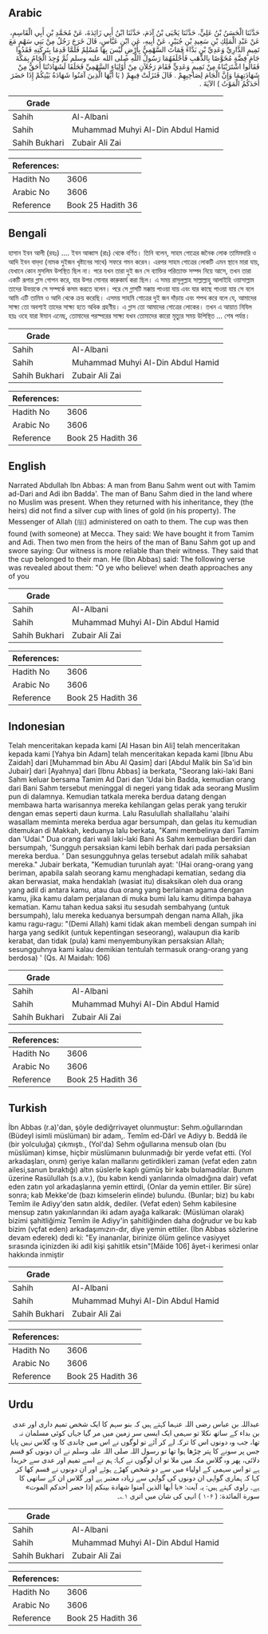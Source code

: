 ## Arabic


<div dir="rtl" lang="ar" style={{fontSize:'larger',backgroundColor:'#f8f9fa',padding:20}}>
حَدَّثَنَا الْحَسَنُ بْنُ عَلِيٍّ، حَدَّثَنَا يَحْيَى بْنُ آدَمَ، حَدَّثَنَا ابْنُ أَبِي زَائِدَةَ، عَنْ مُحَمَّدِ بْنِ أَبِي الْقَاسِمِ، عَنْ عَبْدِ الْمَلِكِ بْنِ سَعِيدِ بْنِ جُبَيْرٍ، عَنْ أَبِيهِ، عَنِ ابْنِ عَبَّاسٍ، قَالَ خَرَجَ رَجُلٌ مِنْ بَنِي سَهْمٍ مَعَ تَمِيمٍ الدَّارِيِّ وَعَدِيِّ بْنِ بَدَّاءَ فَمَاتَ السَّهْمِيُّ بِأَرْضٍ لَيْسَ بِهَا مُسْلِمٌ فَلَمَّا قَدِمَا بِتَرِكَتِهِ فَقَدُوا جَامَ فِضَّةٍ مُخَوَّصًا بِالذَّهَبِ فَأَحْلَفَهُمَا رَسُولُ اللَّهِ صلى الله عليه وسلم ثُمَّ وُجِدَ الْجَامُ بِمَكَّةَ فَقَالُوا اشْتَرَيْنَاهُ مِنْ تَمِيمٍ وَعَدِيٍّ فَقَامَ رَجُلاَنِ مِنْ أَوْلِيَاءِ السَّهْمِيِّ فَحَلَفَا لَشَهَادَتُنَا أَحَقُّ مِنْ شَهَادَتِهِمَا وَإِنَّ الْجَامَ لِصَاحِبِهِمْ ‏.‏ قَالَ فَنَزَلَتْ فِيهِمْ ‏(‏ يَا أَيُّهَا الَّذِينَ آمَنُوا شَهَادَةُ بَيْنِكُمْ إِذَا حَضَرَ أَحَدَكُمُ الْمَوْتُ ‏)‏ الآيَةَ ‏.‏
</div>
<div style={{backgroundColor:'#f8f9fa',padding:20, marginBottom: 10}}><table> <thead> <tr> <th>Grade</th> <th></th> </tr> </thead> <tbody> <tr><td>Sahih</td><td>Al-Albani</td></tr><tr><td>Sahih</td><td>Muhammad Muhyi Al-Din Abdul Hamid</td></tr><tr><td>Sahih Bukhari</td><td>Zubair Ali Zai</td></tr></tbody></table><table> <thead> <tr> <th>References:</th> <th></th> </tr> </thead> <tbody><tr><td>Hadith No</td><td>3606</td></tr><tr><td>Arabic No</td><td>3606</td></tr><tr><td>Reference</td><td>Book 25 Hadith 36</td></tr></tbody></table></div>

## Bengali


<div dir="ltr" lang="bn" style={{fontSize:'larger',backgroundColor:'#f8f9fa',padding:20}}>
হাসান ইবন আলী (রহঃ) .... ইবন আব্বাস (রাঃ) থেকে বর্ণিত। তিনি বলেন, সাহম গোত্রের জনৈক লোক তামিমদারি ও আদি ইবন বাদ্‌দা (নামক দুইজন খৃষ্টানের সাথে) সফরে গমন করেন। এরপর সাহম গোত্রের লোকটি এমন স্থানে মারা যায়, যেখানে কোন মুসলিম উপস্থিত ছিল না। পরে যখন তারা দুই জন সে ব্যাক্তির পরিত্যাক্ত সম্পদ নিয়ে আসে, তখন তারা একটি রূপার গ্লাস গোপন করে, যার উপর সোনার কারুকার্য করা ছিল। এ সময় রাসূলুল্লাহ সাল্লাল্লাহু আলাইহি ওয়াসাল্লাম তাদের উভয়কে সে সম্পর্কে কসম করতে বলেন। পরে সে গ্লাসটি মক্কায় পাওয়া যায় এবং যার কাছে পাওয়া যায় সে বলে আমি এটি তামিম ও আদি থেকে ক্রয় করেছি। এসময় সাহমি গোত্রের দুই জন দাঁড়ায় এবং শপথ করে বলে যে, আমাদের সাক্ষ্য তো অবশ্যই তাদের সাক্ষ্য হতে অধিক গ্রহণীয়। এ গ্লাস তো আমাদের গোত্রের লোকের। তখন এ আয়াত নিযিল হয়ঃ ওহে যারা ঈমান এনেছ, তোমাদের পরস্পরের সাক্ষ্য যখন তোমাদের কারো মৃত্যুর সময় উপিস্থিত ... শেষ পর্যন্ত।
</div>
<div style={{backgroundColor:'#f8f9fa',padding:20, marginBottom: 10}}><table> <thead> <tr> <th>Grade</th> <th></th> </tr> </thead> <tbody> <tr><td>Sahih</td><td>Al-Albani</td></tr><tr><td>Sahih</td><td>Muhammad Muhyi Al-Din Abdul Hamid</td></tr><tr><td>Sahih Bukhari</td><td>Zubair Ali Zai</td></tr></tbody></table><table> <thead> <tr> <th>References:</th> <th></th> </tr> </thead> <tbody><tr><td>Hadith No</td><td>3606</td></tr><tr><td>Arabic No</td><td>3606</td></tr><tr><td>Reference</td><td>Book 25 Hadith 36</td></tr></tbody></table></div>

## English


<div dir="ltr" lang="en" style={{fontSize:'larger',backgroundColor:'#f8f9fa',padding:20}}>
Narrated Abdullah Ibn Abbas: A man from Banu Sahm went out with Tamim ad-Dari and Adi ibn Badda'. The man of Banu Sahm died in the land where no Muslim was present. When they returned with his inheritance, they (the heirs) did not find a silver cup with lines of gold (in his property). The Messenger of Allah (ﷺ) administered on oath to them. The cup was then found (with someone) at Mecca. They said: We have bought it from Tamim and Adi. Then two men from the heirs of the man of Banu Sahm got up and swore saying: Our witness is more reliable than their witness. They said that the cup belonged to their man. He (Ibn Abbas) said: The following verse was revealed about them: "O ye who believe! when death approaches any of you
</div>
<div style={{backgroundColor:'#f8f9fa',padding:20, marginBottom: 10}}><table> <thead> <tr> <th>Grade</th> <th></th> </tr> </thead> <tbody> <tr><td>Sahih</td><td>Al-Albani</td></tr><tr><td>Sahih</td><td>Muhammad Muhyi Al-Din Abdul Hamid</td></tr><tr><td>Sahih Bukhari</td><td>Zubair Ali Zai</td></tr></tbody></table><table> <thead> <tr> <th>References:</th> <th></th> </tr> </thead> <tbody><tr><td>Hadith No</td><td>3606</td></tr><tr><td>Arabic No</td><td>3606</td></tr><tr><td>Reference</td><td>Book 25 Hadith 36</td></tr></tbody></table></div>

## Indonesian


<div dir="ltr" lang="id" style={{fontSize:'larger',backgroundColor:'#f8f9fa',padding:20}}>
Telah menceritakan kepada kami [Al Hasan bin Ali] telah menceritakan kepada kami [Yahya bin Adam] telah menceritakan kepada kami [Ibnu Abu Zaidah] dari [Muhammad bin Abu Al Qasim] dari [Abdul Malik bin Sa'id bin Jubair] dari [Ayahnya] dari [Ibnu Abbas] ia berkata, "Seorang laki-laki Bani Sahm keluar bersama Tamim Ad Dari dan 'Udai bin Badda, kemudian orang dari Bani Sahm tersebut meninggal di negeri yang tidak ada seorang Muslim pun di dalamnya. Kemudian tatkala mereka berdua datang dengan membawa harta warisannya mereka kehilangan gelas perak yang terukir dengan emas seperti daun kurma. Lalu Rasulullah shallallahu 'alaihi wasallam meminta mereka berdua agar bersumpah, dan gelas itu kemudian ditemukan di Makkah, keduanya lalu berkata, "Kami membelinya dari Tamim dan 'Udai." Dua orang dari wali laki-laki Bani As Sahm kemudian berdiri dan bersumpah, 'Sungguh persaksian kami lebih berhak dari pada persaksian mereka berdua. ' Dan sesungguhnya gelas tersebut adalah milik sahabat mereka." Jubair berkata, "Kemudian turunlah ayat: '(Hai orang-orang yang beriman, apabila salah seorang kamu menghadapi kematian, sedang dia akan berwasiat, maka hendaklah (wasiat itu) disaksikan oleh dua orang yang adil di antara kamu, atau dua orang yang berlainan agama dengan kamu, jika kamu dalam perjalanan di muka bumi lalu kamu ditimpa bahaya kematian. Kamu tahan kedua saksi itu sesudah sembahyang (untuk bersumpah), lalu mereka keduanya bersumpah dengan nama Allah, jika kamu ragu-ragu: "(Demi Allah) kami tidak akan membeli dengan sumpah ini harga yang sedikit (untuk kepentingan seseorang), walaupun dia karib kerabat, dan tidak (pula) kami menyembunyikan persaksian Allah; sesungguhnya kami kalau demikian tentulah termasuk orang-orang yang berdosa) ' (Qs. Al Maidah: 106)
</div>
<div style={{backgroundColor:'#f8f9fa',padding:20, marginBottom: 10}}><table> <thead> <tr> <th>Grade</th> <th></th> </tr> </thead> <tbody> <tr><td>Sahih</td><td>Al-Albani</td></tr><tr><td>Sahih</td><td>Muhammad Muhyi Al-Din Abdul Hamid</td></tr><tr><td>Sahih Bukhari</td><td>Zubair Ali Zai</td></tr></tbody></table><table> <thead> <tr> <th>References:</th> <th></th> </tr> </thead> <tbody><tr><td>Hadith No</td><td>3606</td></tr><tr><td>Arabic No</td><td>3606</td></tr><tr><td>Reference</td><td>Book 25 Hadith 36</td></tr></tbody></table></div>

## Turkish


<div dir="ltr" lang="tr" style={{fontSize:'larger',backgroundColor:'#f8f9fa',padding:20}}>
İbn Abbas (r.a)'dan, şöyle dediğrrivayet olunmuştur: Sehm.oğullarından (Büdeyl isimli müslüman) bir adam,. Temîm ed-Dârî ve Adiyy b. Beddâ ile (bir yolculuğa) çıkmıştı., (Yol'da) Sehm oğullarına mensub olan (bu müslüman) kimse, hiçbir müslümanın bulunmadığı bir yerde vefat etti. (Yol arkadaşları, onım) geriye kalan mallarını getirdikleri zaman (vefat eden zatın ailesi,sanun bıraktığı) altın süslerle kaplı gümüş bir kabı bulamadılar. Bunım üzerine Rasülullah (s.a.v.), (bu kabın kendi yanlarında olmadığına dair) vefat eden zatın yol arkadaşlarına yemin ettirdi, (Onlar da yemin ettiler. Bir süre) sonra; kab Mekke'de (bazı kimselerin elinde) bulundu. (Bunlar; biz) bu kabı Temîm ile Adiyy'den satın aldık, dediler. (Vefat eden) Sehm kabilesine mensup zatın yakınlarından iki adam ayağa kalkarak: (Müslüman olarak) bizimi şahitliğimiz Temîm ile Adiyy'in şahitliğinden daha doğrudur ve bu kab bizim (vçfat eden) arkadaşımızın-dır, diye yemin ettiler. (İbn Abbas sözlerine devam ederek) dedi ki: "Ey inananlar, birinize ölüm gelince vasiyyet sırasında içinizden iki adil kişi şahitlik etsin"[Mâide 106] âyet-i kerimesi onlar hakkında inmiştir
</div>
<div style={{backgroundColor:'#f8f9fa',padding:20, marginBottom: 10}}><table> <thead> <tr> <th>Grade</th> <th></th> </tr> </thead> <tbody> <tr><td>Sahih</td><td>Al-Albani</td></tr><tr><td>Sahih</td><td>Muhammad Muhyi Al-Din Abdul Hamid</td></tr><tr><td>Sahih Bukhari</td><td>Zubair Ali Zai</td></tr></tbody></table><table> <thead> <tr> <th>References:</th> <th></th> </tr> </thead> <tbody><tr><td>Hadith No</td><td>3606</td></tr><tr><td>Arabic No</td><td>3606</td></tr><tr><td>Reference</td><td>Book 25 Hadith 36</td></tr></tbody></table></div>

## Urdu


<div dir="rtl" lang="ur" style={{fontSize:'larger',backgroundColor:'#f8f9fa',padding:20}}>
عبداللہ بن عباس رضی اللہ عنہما کہتے ہیں کہ بنو سہم کا ایک شخص تمیم داری اور عدی بن بداء کے ساتھ نکلا تو سہمی ایک ایسی سر زمین میں مر گیا جہاں کوئی مسلمان نہ تھا، جب وہ دونوں اس کا ترکہ لے کر آئے تو لوگوں نے اس میں چاندی کا وہ گلاس نہیں پایا جس پر سونے کا پتر چڑھا ہوا تھا تو رسول اللہ صلی اللہ علیہ وسلم نے ان دونوں کو قسم دلائی، پھر وہ گلاس مکہ میں ملا تو ان لوگوں نے کہا: ہم نے اسے تمیم اور عدی سے خریدا ہے تو اس سہمی کے اولیاء میں سے دو شخص کھڑے ہوئے اور ان دونوں نے قسم کھا کر کہا کہ ہماری گواہی ان دونوں کی گواہی سے زیادہ معتبر ہے اور گلاس ان کے ساتھی کا ہے۔ راوی کہتے ہیں: یہ آیت: «يا أيها الذين آمنوا شهادة بينكم إذا حضر أحدكم الموت» سورة المائدة: ( ۱۰۶ ) انہی کی شان میں اتری ۱؎۔
</div>
<div style={{backgroundColor:'#f8f9fa',padding:20, marginBottom: 10}}><table> <thead> <tr> <th>Grade</th> <th></th> </tr> </thead> <tbody> <tr><td>Sahih</td><td>Al-Albani</td></tr><tr><td>Sahih</td><td>Muhammad Muhyi Al-Din Abdul Hamid</td></tr><tr><td>Sahih Bukhari</td><td>Zubair Ali Zai</td></tr></tbody></table><table> <thead> <tr> <th>References:</th> <th></th> </tr> </thead> <tbody><tr><td>Hadith No</td><td>3606</td></tr><tr><td>Arabic No</td><td>3606</td></tr><tr><td>Reference</td><td>Book 25 Hadith 36</td></tr></tbody></table></div>
